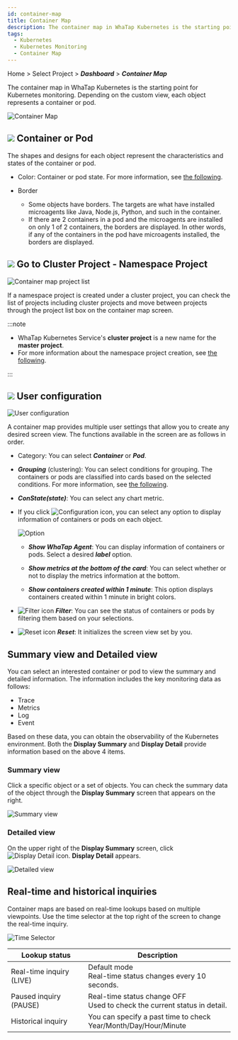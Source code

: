 ```yaml
---
id: container-map
title: Container Map
description: The container map in WhaTap Kubernetes is the starting point for Kubernetes monitoring.
tags:
  - Kubernetes
  - Kubernetes Monitoring
  - Container Map
---
```


Home > Select Project > **_Dashboard_** > **_Container Map_**

The container map in WhaTap Kubernetes is the starting point for Kubernetes monitoring. Depending on the custom view, each object represents a container or pod.

![Container Map](/img/kube-container-map-01.png)

## ![](/img/number-01.png) Container or Pod

The shapes and designs for each object represent the characteristics and states of the container or pod.

-   Color: Container or pod state. For more information, see [the following](container-status).

-   Border

    -   Some objects have borders. The targets are what have installed microagents like Java, Node.js, Python, and such in the container. 
    -   If there are 2 containers in a pod and the microagents are installed on only 1 of 2 containers, the borders are displayed. In other words, if any of the containers in the pod have microagents installed, the borders are displayed.

## ![](/img/number-02.png) Go to Cluster Project - Namespace Project

![Container map project list](https://img.whatap.io/media/images/whatap_kubernetes_container_map_namespace_project_list.png)

If a namespace project is created under a cluster project, you can check the list of projects including cluster projects and move between projects through the project list box on the container map screen.

:::note

-   WhaTap Kubernetes Service's **cluster project** is a new name for the **master project**.
-   For more information about the namespace project creation, see [the following](namespace).

:::

## ![](/img/number-03.png) User configuration

![User configuration](/img/container-map-custom-view.png)

A container map provides multiple user settings that allow you to create any desired screen view. The functions available in the screen are as follows in order.

-   Category: You can select **_Container_** or **_Pod_**.

-   **_Grouping_** (clustering): You can select conditions for grouping. The containers or pods are classified into cards based on the selected conditions. For more information, see [the following](container-group).

-   **_ConState(state)_**: You can select any chart metric.

-   If you click ![Configuration icon](/img/ico-setting.svg), you can select any option to display information of containers or pods on each object.

    ![Option](/img/k8s-container-map-setting.png)

    -   **_Show WhaTap Agent_**: You can display information of containers or pods. Select a desired **_label_** option.

    -   **_Show metrics at the bottom of the card_**: You can select whether or not to display the metrics information at the bottom.

    -   **_Show containers created within 1 minute_**: This option displays containers created within 1 minute in bright colors.

-   ![Filter icon](/img/ico-filter.svg) **_Filter_**: You can see the status of containers or pods by filtering them based on your selections.

-   ![Reset icon](/img/ico-reset.svg) **_Reset_**: It initializes the screen view set by you.

## Summary view and Detailed view

You can select an interested container or pod to view the summary and detailed information. The information includes the key monitoring data as follows:

-   Trace
-   Metrics
-   Log
-   Event

Based on these data, you can obtain the observability of the Kubernetes environment. Both the **Display Summary** and **Display Detail** provide information based on the above 4 items.

### Summary view

Click a specific object or a set of objects. You can check the summary data of the object through the **Display Summary** screen that appears on the right.

![Summary view](https://img.whatap.io/media/images/whatap_kubernetes_container_map_right_summary.png)

### Detailed view

On the upper right of the **Display Summary** screen, click ![Display Detail icon](/img/ico-detail-mode.svg). **Display Detail** appears.

![Detailed view](/img/container-map-detail-mode.png)

## Real-time and historical inquiries

Container maps are based on real-time lookups based on multiple viewpoints. Use the time selector at the top right of the screen to change the real-time inquiry.

![Time Selector](/img/kubernetes-time-seletor.png)

| Lookup status            | Description                                                                 |
| ------------------------ | --------------------------------------------------------------------------- |
| Real-time inquiry (LIVE) | Default mode<br/>Real-time status changes every 10 seconds.                 |
| Paused inquiry (PAUSE)   | Real-time status change OFF<br/>Used to check the current status in detail. |
| Historical inquiry       | You can specify a past time to check<br/>Year/Month/Day/Hour/Minute         |

